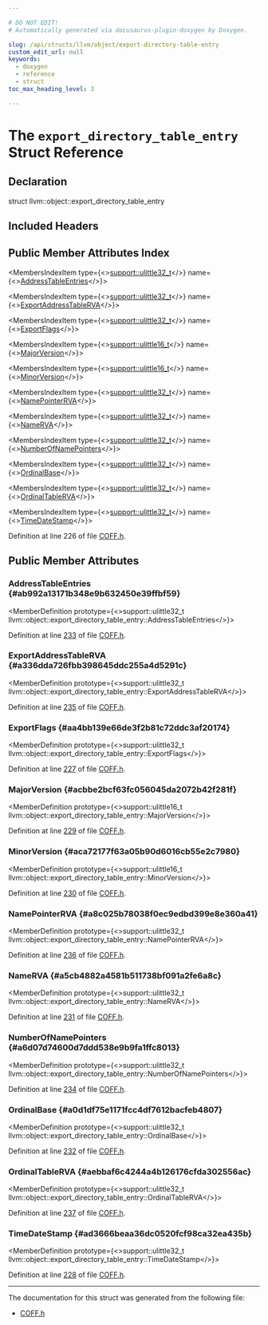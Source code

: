 ```yaml
---

# DO NOT EDIT!
# Automatically generated via docusaurus-plugin-doxygen by Doxygen.

slug: /api/structs/llvm/object/export-directory-table-entry
custom_edit_url: null
keywords:
  - doxygen
  - reference
  - struct
toc_max_heading_level: 3

---
```





# The `export_directory_table_entry` Struct Reference

<DoxygenPage pluginConfig={pluginConfig}>



## Declaration

<CodeBlock>struct llvm::object::export_directory_table_entry</CodeBlock>

## Included Headers

<IncludesList>
<IncludesListItem
  filePath="llvm/Object/COFF.h"
  permalink="/docs/api/files/include/include/llvm/include/llvm/object/coff-h"
  isLocal="true" />
</IncludesList>

## Public Member Attributes Index

<MembersIndex>

<MembersIndexItem
  type={<><a href="/docs/api/namespaces/llvm/support/#a206b37274fa3e908017da357d12724d1">support::ulittle32&#95;t</a></>}
  name={<><a href="#ab992a13171b348e9b632450e39ffbf59">AddressTableEntries</a></>}>
</MembersIndexItem>

<MembersIndexItem
  type={<><a href="/docs/api/namespaces/llvm/support/#a206b37274fa3e908017da357d12724d1">support::ulittle32&#95;t</a></>}
  name={<><a href="#a336dda726fbb398645ddc255a4d5291c">ExportAddressTableRVA</a></>}>
</MembersIndexItem>

<MembersIndexItem
  type={<><a href="/docs/api/namespaces/llvm/support/#a206b37274fa3e908017da357d12724d1">support::ulittle32&#95;t</a></>}
  name={<><a href="#aa4bb139e66de3f2b81c72ddc3af20174">ExportFlags</a></>}>
</MembersIndexItem>

<MembersIndexItem
  type={<><a href="/docs/api/namespaces/llvm/support/#a4e29b3df92632c930b82161555c3b8d6">support::ulittle16&#95;t</a></>}
  name={<><a href="#acbbe2bcf63fc056045da2072b42f281f">MajorVersion</a></>}>
</MembersIndexItem>

<MembersIndexItem
  type={<><a href="/docs/api/namespaces/llvm/support/#a4e29b3df92632c930b82161555c3b8d6">support::ulittle16&#95;t</a></>}
  name={<><a href="#aca72177f63a05b90d6016cb55e2c7980">MinorVersion</a></>}>
</MembersIndexItem>

<MembersIndexItem
  type={<><a href="/docs/api/namespaces/llvm/support/#a206b37274fa3e908017da357d12724d1">support::ulittle32&#95;t</a></>}
  name={<><a href="#a8c025b78038f0ec9edbd399e8e360a41">NamePointerRVA</a></>}>
</MembersIndexItem>

<MembersIndexItem
  type={<><a href="/docs/api/namespaces/llvm/support/#a206b37274fa3e908017da357d12724d1">support::ulittle32&#95;t</a></>}
  name={<><a href="#a5cb4882a4581b511738bf091a2fe6a8c">NameRVA</a></>}>
</MembersIndexItem>

<MembersIndexItem
  type={<><a href="/docs/api/namespaces/llvm/support/#a206b37274fa3e908017da357d12724d1">support::ulittle32&#95;t</a></>}
  name={<><a href="#a6d07d74600d7ddd538e9b9fa1ffc8013">NumberOfNamePointers</a></>}>
</MembersIndexItem>

<MembersIndexItem
  type={<><a href="/docs/api/namespaces/llvm/support/#a206b37274fa3e908017da357d12724d1">support::ulittle32&#95;t</a></>}
  name={<><a href="#a0d1df75e1171fcc4df7612bacfeb4807">OrdinalBase</a></>}>
</MembersIndexItem>

<MembersIndexItem
  type={<><a href="/docs/api/namespaces/llvm/support/#a206b37274fa3e908017da357d12724d1">support::ulittle32&#95;t</a></>}
  name={<><a href="#aebbaf6c4244a4b126176cfda302556ac">OrdinalTableRVA</a></>}>
</MembersIndexItem>

<MembersIndexItem
  type={<><a href="/docs/api/namespaces/llvm/support/#a206b37274fa3e908017da357d12724d1">support::ulittle32&#95;t</a></>}
  name={<><a href="#ad3666beaa36dc0520fcf98ca32ea435b">TimeDateStamp</a></>}>
</MembersIndexItem>

</MembersIndex>


Definition at line 226 of file <a href="/docs/api/files/include/include/llvm/include/llvm/object/coff-h">COFF.h</a>.

<SectionDefinition>

## Public Member Attributes

### AddressTableEntries {#ab992a13171b348e9b632450e39ffbf59}

<MemberDefinition
  prototype={<>support::ulittle32&#95;t llvm::object::export&#95;directory&#95;table&#95;entry::AddressTableEntries</>}>

Definition at line <a href="/docs/api/files/include/include/llvm/include/llvm/object/coff-h/#l00233">233</a> of file <a href="/docs/api/files/include/include/llvm/include/llvm/object/coff-h">COFF.h</a>.
</MemberDefinition>

### ExportAddressTableRVA {#a336dda726fbb398645ddc255a4d5291c}

<MemberDefinition
  prototype={<>support::ulittle32&#95;t llvm::object::export&#95;directory&#95;table&#95;entry::ExportAddressTableRVA</>}>

Definition at line <a href="/docs/api/files/include/include/llvm/include/llvm/object/coff-h/#l00235">235</a> of file <a href="/docs/api/files/include/include/llvm/include/llvm/object/coff-h">COFF.h</a>.
</MemberDefinition>

### ExportFlags {#aa4bb139e66de3f2b81c72ddc3af20174}

<MemberDefinition
  prototype={<>support::ulittle32&#95;t llvm::object::export&#95;directory&#95;table&#95;entry::ExportFlags</>}>

Definition at line <a href="/docs/api/files/include/include/llvm/include/llvm/object/coff-h/#l00227">227</a> of file <a href="/docs/api/files/include/include/llvm/include/llvm/object/coff-h">COFF.h</a>.
</MemberDefinition>

### MajorVersion {#acbbe2bcf63fc056045da2072b42f281f}

<MemberDefinition
  prototype={<>support::ulittle16&#95;t llvm::object::export&#95;directory&#95;table&#95;entry::MajorVersion</>}>

Definition at line <a href="/docs/api/files/include/include/llvm/include/llvm/object/coff-h/#l00229">229</a> of file <a href="/docs/api/files/include/include/llvm/include/llvm/object/coff-h">COFF.h</a>.
</MemberDefinition>

### MinorVersion {#aca72177f63a05b90d6016cb55e2c7980}

<MemberDefinition
  prototype={<>support::ulittle16&#95;t llvm::object::export&#95;directory&#95;table&#95;entry::MinorVersion</>}>

Definition at line <a href="/docs/api/files/include/include/llvm/include/llvm/object/coff-h/#l00230">230</a> of file <a href="/docs/api/files/include/include/llvm/include/llvm/object/coff-h">COFF.h</a>.
</MemberDefinition>

### NamePointerRVA {#a8c025b78038f0ec9edbd399e8e360a41}

<MemberDefinition
  prototype={<>support::ulittle32&#95;t llvm::object::export&#95;directory&#95;table&#95;entry::NamePointerRVA</>}>

Definition at line <a href="/docs/api/files/include/include/llvm/include/llvm/object/coff-h/#l00236">236</a> of file <a href="/docs/api/files/include/include/llvm/include/llvm/object/coff-h">COFF.h</a>.
</MemberDefinition>

### NameRVA {#a5cb4882a4581b511738bf091a2fe6a8c}

<MemberDefinition
  prototype={<>support::ulittle32&#95;t llvm::object::export&#95;directory&#95;table&#95;entry::NameRVA</>}>

Definition at line <a href="/docs/api/files/include/include/llvm/include/llvm/object/coff-h/#l00231">231</a> of file <a href="/docs/api/files/include/include/llvm/include/llvm/object/coff-h">COFF.h</a>.
</MemberDefinition>

### NumberOfNamePointers {#a6d07d74600d7ddd538e9b9fa1ffc8013}

<MemberDefinition
  prototype={<>support::ulittle32&#95;t llvm::object::export&#95;directory&#95;table&#95;entry::NumberOfNamePointers</>}>

Definition at line <a href="/docs/api/files/include/include/llvm/include/llvm/object/coff-h/#l00234">234</a> of file <a href="/docs/api/files/include/include/llvm/include/llvm/object/coff-h">COFF.h</a>.
</MemberDefinition>

### OrdinalBase {#a0d1df75e1171fcc4df7612bacfeb4807}

<MemberDefinition
  prototype={<>support::ulittle32&#95;t llvm::object::export&#95;directory&#95;table&#95;entry::OrdinalBase</>}>

Definition at line <a href="/docs/api/files/include/include/llvm/include/llvm/object/coff-h/#l00232">232</a> of file <a href="/docs/api/files/include/include/llvm/include/llvm/object/coff-h">COFF.h</a>.
</MemberDefinition>

### OrdinalTableRVA {#aebbaf6c4244a4b126176cfda302556ac}

<MemberDefinition
  prototype={<>support::ulittle32&#95;t llvm::object::export&#95;directory&#95;table&#95;entry::OrdinalTableRVA</>}>

Definition at line <a href="/docs/api/files/include/include/llvm/include/llvm/object/coff-h/#l00237">237</a> of file <a href="/docs/api/files/include/include/llvm/include/llvm/object/coff-h">COFF.h</a>.
</MemberDefinition>

### TimeDateStamp {#ad3666beaa36dc0520fcf98ca32ea435b}

<MemberDefinition
  prototype={<>support::ulittle32&#95;t llvm::object::export&#95;directory&#95;table&#95;entry::TimeDateStamp</>}>

Definition at line <a href="/docs/api/files/include/include/llvm/include/llvm/object/coff-h/#l00228">228</a> of file <a href="/docs/api/files/include/include/llvm/include/llvm/object/coff-h">COFF.h</a>.
</MemberDefinition>

</SectionDefinition>

<hr/>

The documentation for this struct was generated from the following file:

<ul>
<li><a href="/docs/api/files/include/include/llvm/include/llvm/object/coff-h">COFF.h</a></li>
</ul>

</DoxygenPage>
